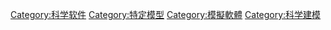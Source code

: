 [[Category:科学软件|Category:科学软件]]
[[Category:特定模型|Category:特定模型]]
[[Category:模擬軟體|Category:模擬軟體]]
[[Category:科学建模|Category:科学建模]]